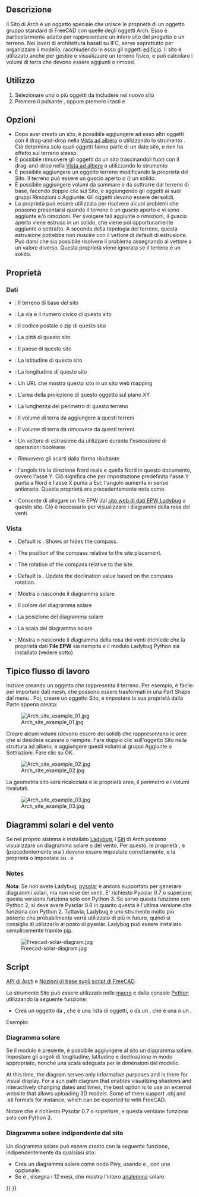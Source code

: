 <languages/>

<div class="mw-translate-fuzzy">
{{Docnav/it
|[[Arch_Project/it|Progetto]]
|[[Arch_Building/it|Edificio]]
|[[Arch_Workbench/it|Arch]]
|IconL=Arch_Project.svg
|IconR=Arch_Building.svg
|IconC=Workbench_Arch.svg
}}
</div>

<div lang="en" dir="ltr" class="mw-content-ltr">
{{VeryImportantMessage|THIS COMMAND IS PART OF THE INTEGRATED [[BIM_Workbench|BIM WORKBENCH]] IN V1.0<br>
This page has been updated for that version.}}
</div>

<div class="mw-translate-fuzzy">
{{GuiCommand/it
|Name=Arch Site
|Name/it=Sito
|Workbenches=[[Arch_Workbench/it|Arch]]
|MenuLocation=Arch → Sito
|Shortcut={{KEY|S}} {{KEY|I}}
|SeeAlso=[[Arch_Floor/it|Piano]], [[Arch_Building/it|Edificio]]
}}
</div>

<span id="Description"></span>
==Descrizione==

<div class="mw-translate-fuzzy">
Il Sito di Arch è un oggetto speciale che unisce le proprietà di un oggetto gruppo standard di FreeCAD con quelle degli oggetti Arch. Esso è particolarmente adatto per rappresentare un intero sito del progetto o un terreno. Nei lavori di architettura basati su IFC, serve soprattutto per organizzare il modello, racchiudendo in esso gli oggetti  [[Arch Building/it|edificio]]. Il sito è utilizzato anche per gestire e visualizzare un terreno fisico, e può calcolare i volumi di terra che devono essere aggiunti o rimossi.
</div>

<span id="Usage"></span>
==Utilizzo==

<div class="mw-translate-fuzzy">
# Selezionare uno o più oggetti da includere nel nuovo sito
# Premere il pulsante {{Button|[[Image:Arch Site.svg|16px]] [[Arch Site/it|Sito]]}}, oppure premere i tasti {{KEY|S}} e {{KEY|I}}
</div>

<span id="Options"></span>
== Opzioni ==

* Dopo aver creato un sito, è possibile aggiungere ad esso altri oggetti con il drag-and-drop nella [[Tree_view/it|Vista ad albero]] o utilizzando lo strumento {{Button|[[Image:Arch Add.svg|16px]] [[Arch Add/it|Aggiungi]]}}. Ciò determina solo quali oggetti fanno parte di un dato sito, e non ha effetto sul terreno stesso.
* È possibile rimuovere gli oggetti da un sito trascinandoli fuori con il drag-and-drop nella [[Tree_view/it|Vista ad albero]] o utilizzando lo strumento {{Button|[[Image:Arch Remove.svg|16px]] [[Arch Remove/it|Rimuovi]]}}
* È possibile aggiungere un oggetto terreno modificando la proprietà {{PropertyData|Terrain}} del Sito. Il terreno può essere un guscio aperto o ({{Version/it|0.21}}) un solido.
* È possibile aggiungere volumi da sommare o da sottrarre dal terreno di base, facendo doppio clic sul Sito, e aggiungendo gli oggetti ai suoi  gruppi Rimozioni o Aggiunte. Gli oggetti devono essere dei solidi.
* La proprietà {{PropertyData|Extrusion Vector}} può essere utilizzata per risolvere alcuni problemi che possono presentarsi quando il terreno è un guscio aperto e vi sono aggiunte e/o rimozioni. Per svolgere tali aggiunte o rimozioni, il guscio aperto viene estruso in un solido, che viene poi opportunamente aggiunto o sottratto. A seconda della topologia del terreno, questa estrusione potrebbe non riuscire con il vettore di default di estrusione. Può darsi che sia possibile risolvere il problema assegnando al vettore a un valore diverso. Questa proprietà viene ignorata se il terreno è un solido.

<span id="Properties"></span>
==Proprietà==

<span id="Data"></span>
=== Dati ===

<div lang="en" dir="ltr" class="mw-content-ltr">
{{Properties_Title|Site}}
</div>

<div class="mw-translate-fuzzy">
* {{PropertyData/it|Terrain}}: Il terreno di base del sito
* {{PropertyData/it|Address}}: La via e il numero civico di questo sito
* {{PropertyData/it|Postal Code}}: Il codice postale o zip di questo sito
* {{PropertyData/it|City}}: La città di questo sito
* {{PropertyData/it|Country}}: Il paese di questo sito
* {{PropertyData/it|Latitude}}: La latitudine di questo sito
* {{PropertyData/it|Longitude}}: La longitudine di questo sito
* {{PropertyData/it|Url}}: Un URL che mostra questo sito in un sito web mapping
* {{PropertyData/it|Projected Area}}: L'area della proiezione di questo oggetto sul piano XY
* {{PropertyData/it|Perimeter}}: La lunghezza del perimetro di questo terreno
* {{PropertyData/it|Addition Volume}}: Il volume di terra da aggiungere a questi terreni
* {{PropertyData/it|Subtraction Volume}}: Il volume di terra da rimuovere da questi terreni
* {{PropertyData/it|Extrusion Vector}}: Un vettore di estrusione da utilizzare durante l'esecuzione di operazioni booleane
* {{PropertyData/it|Remove Splitter}}: Rimuovere gli scarti dalla forma risultante
* {{PropertyData|Declination}}: l'angolo tra la direzione Nord reale e quella Nord in questo documento, ovvero l'asse Y. Ciò significa che per impostazione predefinita l'asse Y punta a Nord e l'asse X punta a Est; l'angolo aumenta in senso antiorario. Questa proprietà era precedentemente nota come{{PropertyData|North Deviation}}.
* {{PropertyData|EPW File}}: Consente di allegare un file EPW dal [https://www.ladybug.tools/epwmap/ sito web di dati EPW Ladybug] a questo sito. Ciò è necessario per visualizzare i diagrammi della rosa dei venti
</div>

<span id="View"></span>
=== Vista ===

<div lang="en" dir="ltr" class="mw-content-ltr">
{{Properties_Title|Compass}}
</div>

<div lang="en" dir="ltr" class="mw-content-ltr">
* {{PropertyView|Compass|Bool}}: Default is {{Value|False}}. Shows or hides the compass.
* {{PropertyView|Compass Position|Vector}}: The position of the compass relative to the site placement.
* {{PropertyView|Compass Rotation|Angle}}: The rotation of the compass relative to the site.
* {{PropertyView|Update Declination|Bool}}: Default is {{Value|False}}. Update the declination value based on the compass rotation.
</div>

<div lang="en" dir="ltr" class="mw-content-ltr">
{{Properties_Title|Site}}
</div>

<div class="mw-translate-fuzzy">
* {{PropertyView|Solar Diagram}}: Mostra o nasconde il diagramma solare
* {{PropertyView|Solar Diagram Color}}: Il colore del diagramma solare
* {{PropertyView|Solar Diagram Position}}: La posizione del diagramma solare
* {{PropertyView|Solar Diagram Scale}}: La scala del diagramma solare
* {{PropertyView|Wind Rose}}: Mostra o nasconde il diagramma della rosa dei venti (richiede che la proprietà dati '''File EPW''' sia riempita e il modulo Ladybug Python sia installato (vedere sotto)
</div>

<span id="Typical_workflow"></span>
== Tipico flusso di lavoro ==

Iniziare creando un oggetto che rappresenta il terreno. Per esempio, è facile per importare dati mesh, che possono essere trasformati in una Part Shape dal menu {{MenuCommand|Part → Crea Forma da Mesh}}. Poi, creare un oggetto Sito, e impostare la sua proprietà {{PropertyData|Terrain}} dalla Parte appena creata:

[[Image:Arch site example 01.jpg]]

Creare alcuni volumi (devono essere dei solidi) che rappresentano le aree che si desidera scavare o riempire. Fare doppio clic sull'oggetto Sito nella struttura ad albero, e aggiungere questi volumi ai gruppi Aggiunte o Sottrazioni. Fare clic su OK.

[[Image:Arch site example 02.jpg]]

La geometria sito sarà ricalcolata e le proprietà aree, il perimetro e i volumi rivalutati.

[[Image:Arch site example 03.jpg]]

<span id="Solar_and_wind_diagrams"></span>
== Diagrammi solari e del vento ==

<div class="mw-translate-fuzzy">
Se nel proprio sistema è installato [https://www.ladybug.tools/ladybug.html Ladybug], i [[Arch_Site/it|Siti]] di Arch possono visualizzare un diagramma solare o del vento. Per questo, le proprietà  {{PropertyData|Longitude}}, {{PropertyData|Latitude}} e {{PropertyData|Declination}} (precedentemente era {{PropertyData|North Deviation}}) devono essere impostate correttamente, e la proprietà {{PropertyView|Solar Diagram}} o {{PropertyView|Wind Rose}} impostata su {{TRUE}}. {{Version/it|0.17}} e {{Version/it|0.19}}
</div>

<div lang="en" dir="ltr" class="mw-content-ltr">
=== Notes ===
</div>

<div class="mw-translate-fuzzy">
'''Nota''': Se non avete Ladybug, [http://pysolar.org/ pysolar] è ancora supportato per generare diagrammi solari, ma non rose dei venti. E' richiesto Pysolar 0.7 o superiore; questa versione funziona solo con Python 3. Se serve questa funzione con Python 2, si deve avere Pysolar 0.6 in quanto questa è l'ultima versione che funziona con Python 2.
Tuttavia, Ladybug è uno strumento molto più potente che probabilmente verrà utilizzato di più in futuro, quindi si consiglia di utilizzarlo al posto di pysolar. Ladybug può essere installato semplicemente tramite [https://github.com/ladybug-tools/ladybug pip].
</div>

[[Image:Freecad-solar-diagram.jpg]]

<span id="Scripting"></span>
==Script==

{{Emphasis|Vedere anche:}} [[Arch_API/it|API di Arch]] e [[FreeCAD_Scripting_Basics/it|Nozioni di base sugli script di FreeCAD]].

Lo strumento Sito può essere utilizzato nelle [[Macros/it|macro]] e dalla console [[Python/it|Python]] utilizzando la seguente funzione:

{{Code|code=
Site = makeSite(objectslist=None, baseobj=None, name="Site")
}}

* Crea un oggetto {{incode|Site}} da {{incode|objectslist}}, che è una lista di oggetti, o da un {{incode|baseobj}}, che è una {{incode|Shape}} o un {{incode|Terrain}}.

Esempio:
{{Code|code=
import FreeCAD, Draft, Arch

p1 = FreeCAD.Vector(0, 0, 0)
p2 = FreeCAD.Vector(2000, 0, 0)
baseline = Draft.makeLine(p1, p2)
Wall = Arch.makeWall(baseline, length=None, width=150, height=2000)
FreeCAD.ActiveDocument.recompute()

Building = Arch.makeBuilding([Wall])
Site = Arch.makeSite([Building])

FreeCAD.ActiveDocument.recompute()
FreeCAD.Gui.ActiveDocument.ActiveView.viewIsometric()
}}

<span id="Solar_diagram"></span>
=== Diagramma solare ===

<div class="mw-translate-fuzzy">
Se il modulo {{incode|pysolar}} è presente, è possibile aggiungere al sito un diagramma solare. Impostare gli angoli di longitudine, latitudine e declinazione in modo appropriato, nonché una scala adeguata per le dimensioni del modello.
</div>

<div lang="en" dir="ltr" class="mw-content-ltr">
At this time, the diagram serves only informative purposes and is there for visual display. For a sun path diagram that enables visualizing shadows and interactively changing dates and times, the best option is to use an external website that allows uploading 3D models. Some of them support .obj and .stl formats for instance, which can be exported to with FreeCAD.
</div> 

Notare che è richiesto Pysolar 0.7 o superiore, e questa versione funziona solo con Python 3.

{{Code|code=
Site.Longitude = -46.38
Site.Latitude = -23.33
Site.Declination = 30
# Uncomment if you want to show the compass
# Site.ViewObject.Compass = True

Site.ViewObject.SolarDiagram = True
Site.ViewObject.SolarDiagramScale = 10000
FreeCAD.ActiveDocument.recompute()
}}

<span id="Solar_diagram_independent_of_Site"></span>
=== Diagramma solare indipendente dal sito ===

<div class="mw-translate-fuzzy">
Un diagramma solare può essere creato con la seguente funzione, indipendentemente da qualsiasi sito:
</div>
{{Code|code=
Node = makeSolarDiagram(longitude, latitude, scale=1, complete=False)
}}

<div class="mw-translate-fuzzy">
* Crea un diagramma solare come nodo Pivy, usando {{incode|longitude}} e {{incode|latitude}}, con una {{incode | scale}} opzionale.
* Se {{incode|complete}} è {{incode|True}}, disegna i 12 mesi, che mostra l'intero [https://en.wikipedia.org/wiki/Analemma analemma] solare.
</div>

{{Code|code=
import FreeCADGui, Arch

Node = Arch.makeSolarDiagram(-46.38, -23.33, scale=10000, complete=True)
FreeCAD.Gui.ActiveDocument.ActiveView.getSceneGraph().addChild(Node)
}}


<div class="mw-translate-fuzzy">
{{Docnav/it
|[[Arch_Project/it|Progetto]]
|[[Arch_Building/it|Edificio]]
|[[Arch_Workbench/it|Arch]]
|IconL=Arch_Project.svg
|IconR=Arch_Building.svg
|IconC=Workbench_Arch.svg
}}
</div>

{{BIM_Tools_navi{{#translation:}}}}
{{Userdocnavi{{#translation:}}}}